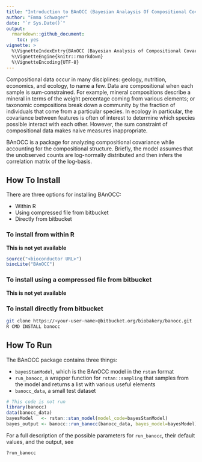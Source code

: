 ```yaml
---
title: "Introduction to BAnOCC (Bayesian Analaysis Of Compositional Covariance)"
author: "Emma Schwager"
date: "`r Sys.Date()`"
output: 
  rmarkdown::github_document:
    toc: yes
vignette: >
  %\VignetteIndexEntry{BAnOCC (Bayesian Analysis of Compositional Covariance)}
  %\VignetteEngine{knitr::rmarkdown}
  %\VignetteEncoding{UTF-8}
---
```


Compositional data occur in many disciplines: geology, nutrition,
economics, and ecology, to name a few. Data are compositional when
each sample is sum-constrained. For example, mineral compositions
describe a mineral in terms of the weight percentage coming from
various elements; or taxonomic compositions break down a community by
the fraction of individuals that come from a particular species. In
ecology in particular, the covariance between features is often of
interest to determine which species possible interact with each
other. However, the sum constraint of compositional data makes naive
measures inappropriate.

BAnOCC is a package for analyzing compositional covariance while
accounting for the compositional structure. Briefly, the model assumes
that the unobserved counts are log-normally distributed and then
infers the correlation matrix of the log-basis.

## How To Install
There are three options for installing BAnOCC:

* Within R
* Using compressed file from bitbucket
* Directly from bitbucket

### To install from within R 
**This is not yet available**
```r
source("<bioconductor URL>")
biocLite("BAnOCC")
```

### To install using a compressed file from bitbucket
**This is not yet available**

### To install directly from bitbucket
```bash
git clone https://<your-user-name>@bitbucket.org/biobakery/banocc.git
R CMD INSTALL banocc
```

## How To Run
The BAnOCC package contains three things:

* `bayesStanModel`, which is the BAnOCC model in the  `rstan` format
* `run_banocc`, a wrapper function for `rstan::sampling` that samples
  from the model and returns a list with various useful elements
* `banocc_data`, a small test dataset

```r
# This code is not run
library(banocc)
data(banocc_data)
bayesModel   <- rstan::stan_model(model_code=bayesStanModel)
bayes_output <- banocc::run_banocc(banocc_data, bayes_model=bayesModel)
```

For a full description of the possible parameters for `run_banocc`,
their default values, and the output, see

```r
?run_banocc 
```